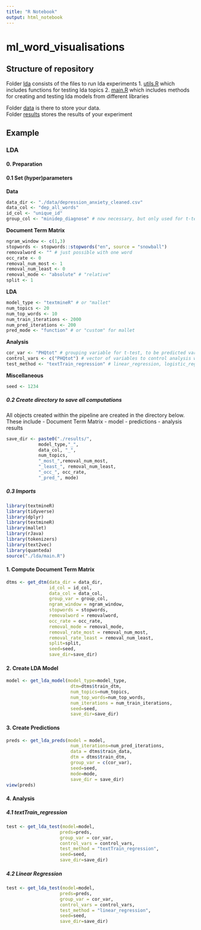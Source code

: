 ```yaml
---
title: "R Notebook"
output: html_notebook
---
```


# ml_word_visualisations

## Structure of repository

Folder [lda](./lda) consists of the files to run lda experiments 
1. [utils.R](./lda/utils.R) which includes functions for testing lda topics 
2. [main.R](./lda/main.R) which includes methods for creating and testing lda models from different libraries

Folder [data](./data) is there to store your data. <br>
Folder [results](./results) stores the results of your experiment

## Example 

### LDA
#### 0. Preparation
#### 0.1 Set (hyper)parameters

**Data** 
```r
data_dir <- "./data/depression_anxiety_cleaned.csv"
data_col <- "dep_all_words"
id_col <- "unique_id"
group_col <- "minidep_diagnose" # now necessary, but only used for t-test
```

**Document Term Matrix** 
```r
ngram_window <- c(1,3)
stopwords <- stopwords::stopwords("en", source = "snowball")
removalword <- "" # just possible with one word
occ_rate <- 0
removal_num_most <- 1
removal_num_least <- 0
removal_mode <- "absolute" # "relative"
split <- 1
```


**LDA** 
```r
model_type <- "textmineR" # or "mallet"
num_topics <- 20
num_top_words <- 10
num_train_iterations <- 2000
num_pred_iterations <- 200
pred_mode <- "function" # or "custom" for mallet
```

**Analysis**
```r
cor_var <- "PHQtot" # grouping variable for t-test, to be predicted variable for other
control_vars <- c("PHQtot") # vector of variables to control analysis with if test_method is linear_regression
test_method <- "textTrain_regression" # linear_regression, logistic_regression, t-test
```

**Miscellaneous** 
```r
seed <- 1234
```

##### 0.2 Create directory to save all computations
All objects created within the pipeline are created in the directory below. These include
- Document Term Matrix
- model
- predictions
- analysis results
```r
save_dir <- paste0("./results/",
            model_type,"_",
            data_col, "_",
            num_topics, 
            "_most_",removal_num_most, 
            "_least_", removal_num_least, 
            "_occ_", occ_rate, 
            "_pred_", mode)

```

##### 0.3 Imports
```r
library(textmineR)
library(tidyverse)
library(dplyr)
library(textmineR)
library(mallet)
library(rJava)
library(tokenizers)
library(text2vec)
library(quanteda)
source("./lda/main.R")
```

#### 1. Compute Document Term Matrix
```r
dtms <- get_dtm(data_dir = data_dir,
                id_col = id_col,
                data_col = data_col,
                group_var = group_col,
                ngram_window = ngram_window,
                stopwords = stopwords,
                removalword = removalword,
                occ_rate = occ_rate,
                removal_mode = removal_mode,
                removal_rate_most = removal_num_most,
                removal_rate_least = removal_num_least,
                split=split,
                seed=seed,
                save_dir=save_dir)
```

#### 2. Create LDA Model
```r
model <- get_lda_model(model_type=model_type,
                        dtm=dtms$train_dtm,
                        num_topics=num_topics,
                        num_top_words=num_top_words,
                        num_iterations = num_train_iterations,
                        seed=seed,
                        save_dir=save_dir)
```

#### 3. Create Predictions
```r
preds <- get_lda_preds(model = model,
                        num_iterations=num_pred_iterations,
                        data = dtms$train_data,
                        dtm = dtms$train_dtm,
                        group_var = c(cor_var),
                        seed=seed,
                        mode=mode,
                        save_dir = save_dir)
view(preds)
```

#### 4. Analysis
##### 4.1 textTrain_regression
```r
test <- get_lda_test(model=model,
                    preds=preds,
                    group_var = cor_var,
                    control_vars = control_vars,
                    test_method = "textTrain_regression",
                    seed=seed,
                    save_dir=save_dir)
```

##### 4.2 Linear Regression
```r
test <- get_lda_test(model=model,
                    preds=preds,
                    group_var = cor_var,
                    control_vars = control_vars,
                    test_method = "linear_regression",
                    seed=seed,
                    save_dir=save_dir)
```
